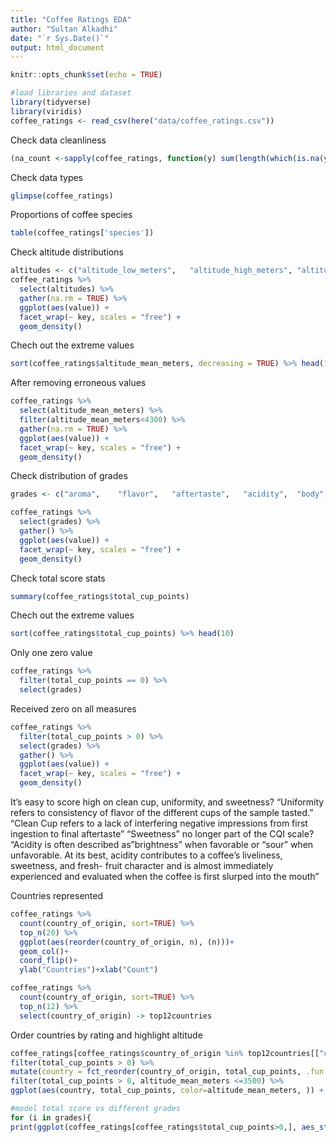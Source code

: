 ---
title: "Coffee Ratings EDA"
author: "Sultan Alkadhi"
date: "`r Sys.Date()`"
output: html_document
---

```{r setup, include=FALSE}
knitr::opts_chunk$set(echo = TRUE)
```

```{r include=FALSE}
#load libraries and dataset
library(tidyverse)
library(viridis)
coffee_ratings <- read_csv(here("data/coffee_ratings.csv"))
```

Check data cleanliness
```{r}
(na_count <-sapply(coffee_ratings, function(y) sum(length(which(is.na(y)))))) 
```

Check data types
```{r}
glimpse(coffee_ratings)
```

Proportions of coffee species
```{r}
table(coffee_ratings['species'])
```
Check altitude distributions
```{r}
altitudes <- c("altitude_low_meters",	"altitude_high_meters",	"altitude_mean_meters")
coffee_ratings %>%
  select(altitudes) %>%
  gather(na.rm = TRUE) %>%
  ggplot(aes(value)) +
  facet_wrap(~ key, scales = "free") +
  geom_density()
```
Chech out the extreme values
```{r}
sort(coffee_ratings$altitude_mean_meters, decreasing = TRUE) %>% head(10)
```

After removing erroneous values
```{r}
coffee_ratings %>%
  select(altitude_mean_meters) %>%
  filter(altitude_mean_meters<4300) %>% 
  gather(na.rm = TRUE) %>%
  ggplot(aes(value)) +
  facet_wrap(~ key, scales = "free") +
  geom_density()
```
Check distribution of grades
```{r}
grades <- c("aroma",	"flavor",	"aftertaste",	"acidity",	"body",	"balance",	"uniformity",	"clean_cup",	"sweetness",	"cupper_points",	"total_cup_points")

coffee_ratings %>%
  select(grades) %>% 
  gather() %>%
  ggplot(aes(value)) +
  facet_wrap(~ key, scales = "free") +
  geom_density()
```
Check total score stats
```{r}
summary(coffee_ratings$total_cup_points)
```
Chech out the extreme values
```{r}
sort(coffee_ratings$total_cup_points) %>% head(10)
```
Only one zero value

```{r}
coffee_ratings %>% 
  filter(total_cup_points == 0) %>% 
  select(grades)
```
Received zero on all measures

```{r}
coffee_ratings %>%
  filter(total_cup_points > 0) %>% 
  select(grades) %>%
  gather() %>%
  ggplot(aes(value)) +
  facet_wrap(~ key, scales = "free") +
  geom_density()
```
It's easy to score high on clean cup, uniformity, and sweetness?
"Uniformity refers to consistency of flavor of the different cups of the sample tasted."
"Clean Cup refers to a lack of interfering negative impressions from first ingestion to final aftertaste"
"Sweetness" no longer part of the CQI scale?
"Acidity is often described as "brightness" when favorable or "sour" when unfavorable. At its best, acidity contributes to a coffee's liveliness, sweetness, and fresh- fruit character and is almost immediately experienced and evaluated when the coffee is first slurped into the mouth"

Countries represented
```{r}
coffee_ratings %>% 
  count(country_of_origin, sort=TRUE) %>% 
  top_n(20) %>% 
  ggplot(aes(reorder(country_of_origin, n), (n)))+
  geom_col()+
  coord_flip()+
  ylab("Countries")+xlab("Count")
```
```{r}
coffee_ratings %>% 
  count(country_of_origin, sort=TRUE) %>% 
  top_n(12) %>% 
  select(country_of_origin) -> top12countries
```

Order countries by rating and highlight altitude
```{r}
coffee_ratings[coffee_ratings$country_of_origin %in% top12countries[["country_of_origin"]],] %>%
filter(total_cup_points > 0) %>%
mutate(country = fct_reorder(country_of_origin, total_cup_points, .fun = max)) %>%
filter(total_cup_points > 0, altitude_mean_meters <=3500) %>%
ggplot(aes(country, total_cup_points, color=altitude_mean_meters, )) + geom_point() + coord_flip() +scale_color_viridis(option = "D")

```

```{r}
#model total score vs different grades
for (i in grades){              
print(ggplot(coffee_ratings[coffee_ratings$total_cup_points>0,], aes_string("total_cup_points", i)) + geom_point() + geom_smooth(method = "lm", se = FALSE))}
```
